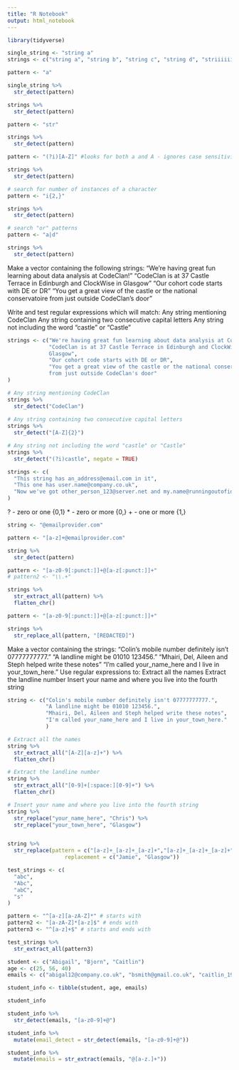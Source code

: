 ```yaml
---
title: "R Notebook"
output: html_notebook
---
```


```r

library(tidyverse)

single_string <- "string a"
strings <- c("string a", "string b", "string c", "string d", "striiiiiiing e")

```

```r

pattern <- "a"

```

```r

single_string %>% 
  str_detect(pattern)

```

```r

strings %>% 
  str_detect(pattern)

```

```r

pattern <- "str"

strings %>% 
  str_detect(pattern)

```

```r

pattern <- "(?i)[A-Z]" #looks for both a and A - ignores case sensitivity.

strings %>% 
  str_detect(pattern)

```

```r

# search for number of instances of a character
pattern <- "i{2,}"

strings %>% 
  str_detect(pattern)

```

```r

# search "or" patterns
pattern <- "a|d"

strings %>% 
  str_detect(pattern)

```

Make a vector containing the following strings:
"We're having great fun learning about data analysis at CodeClan!"
"CodeClan is at 37 Castle Terrace in Edinburgh and ClockWise in Glasgow"
"Our cohort code starts with DE or DR"
"You get a great view of the castle or the national conservatoire from just outside CodeClan's door"

Write and test regular expressions which will match:
Any string mentioning CodeClan
Any string containing two consecutive capital letters
Any string not including the word "castle" or "Castle"


```r

strings <- c("We're having great fun learning about data analysis at CodeClan!",
             "CodeClan is at 37 Castle Terrace in Edinburgh and ClockWise in
             Glasgow",
             "Our cohort code starts with DE or DR",
             "You get a great view of the castle or the national conservatoire
             from just outside CodeClan's door"
)

# Any string mentioning CodeClan
strings %>% 
  str_detect("CodeClan")
  
# Any string containing two consecutive capital letters
strings %>% 
  str_detect("[A-Z]{2}")

# Any string not including the word "castle" or "Castle"
strings %>% 
  str_detect("(?i)castle", negate = TRUE)

```

```r

strings <- c(
  "This string has an_address@email.com in it", 
  "This one has user.name@company.co.uk", 
  "Now we've got other_person_123@server.net and my.name@runningoutofideas.com"
)

```


? - zero or one {0,1}
* - zero or more {0,}
+ - one or more {1,}

```r

string <- "@emailprovider.com"

pattern <- "[a-z]+@emailprovider.com"

string %>% 
  str_detect(pattern)

```


```r

pattern <- "[a-z0-9[:punct:]]+@[a-z[:punct:]]+"
# pattern2 <- "\\.+"  

strings %>% 
  str_extract_all(pattern) %>% 
  flatten_chr()

```

```r

pattern <- "[a-z0-9[:punct:]]+@[a-z[:punct:]]+"

strings %>% 
  str_replace_all(pattern, "[REDACTED]")

```
Make a vector containing the strings:
"Colin's mobile number definitely isn't 07777777777."
"A landline might be 01010 123456."
"Mhairi, Del, Aileen and Steph helped write these notes"
"I'm called your_name_here and I live in your_town_here."
Use regular expressions to:
Extract all the names
Extract the landline number
Insert your name and where you live into the fourth string

```r
string <- c("Colin's mobile number definitely isn't 07777777777.",
            "A landline might be 01010 123456.",
            "Mhairi, Del, Aileen and Steph helped write these notes",
            "I'm called your_name_here and I live in your_town_here."
            )

# Extract all the names
string %>% 
  str_extract_all("[A-Z][a-z]+") %>% 
  flatten_chr()

# Extract the landline number
string %>% 
  str_extract_all("[0-9]+[:space:][0-9]+") %>%
  flatten_chr()

# Insert your name and where you live into the fourth string
string %>% 
  str_replace("your_name_here", "Chris") %>% 
  str_replace("your_town_here", "Glasgow") 


string %>%
  str_replace(pattern = c("[a-z]+_[a-z]+_[a-z]+","[a-z]+_[a-z]+_[a-z]+"),
                  replacement = c("Jamie", "Glasgow"))

```

```r
test_strings <- c(
  "abc", 
  "Abc",
  "abC",
  "s"
)
```

```r

pattern <- "^[a-z][a-zA-Z]*" # starts with
pattern2 <- "[a-zA-Z]*[a-z]$" # ends with
pattern3 <- "^[a-z]+$" # starts and ends with

test_strings %>% 
  str_extract_all(pattern3)

```

```r

student <- c("Abigail", "Bjorn", "Caitlin")
age <- c(25, 56, 40)
emails <- c("abigal12@company.co.uk", "bsmith@gmail.co.uk", "caitlin_1980")

student_info <- tibble(student, age, emails)

student_info 

```

```r

student_info %>% 
  str_detect(emails, "[a-z0-9]+@")

```

```r

student_info %>% 
  mutate(email_detect = str_detect(emails, "[a-z0-9]+@"))

```

```r

student_info %>% 
  mutate(emails = str_extract(emails, "@[a-z.]+"))

```

